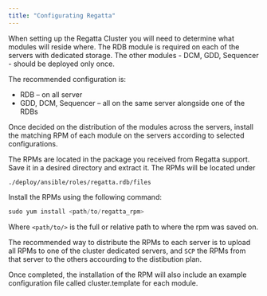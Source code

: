 ```yaml
---
title: "Configurating Regatta"
---
```


When setting up the Regatta Cluster you will need to determine what modules will reside where. The RDB module is required on each of the servers with dedicated storage. The other modules - DCM, GDD, Sequencer - should be deployed only once.

The recommended configuration is:

- RDB – on all server
- GDD, DCM, Sequencer – all on the same server alongside one of the RDBs

Once decided on the distribution of the modules across the servers, install the matching RPM of each module on the servers according to selected configurations.

The RPMs are located in the package you received from Regatta support. Save it in a desired directory and extract it. The RPMs will be located under

```
./deploy/ansible/roles/regatta.rdb/files
```

Install the RPMs using the following command:

```javascript
sudo yum install <path/to/regatta_rpm>
```

Where `<path/to/>` is the full or relative path to where the rpm was saved on.

The recommended way to distribute the RPMs to each server is to upload all RPMs to one of the cluster dedicated servers, and `SCP` the RPMs from that server to the others accourding to the distibution plan.

Once completed, the installation of the RPM will also include an example configuration file
called cluster.template for each module.